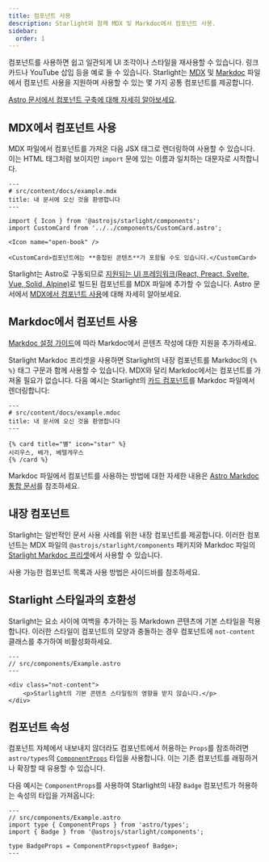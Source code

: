 ```yaml
---
title: 컴포넌트 사용
description: Starlight와 함께 MDX 및 Markdoc에서 컴포넌트 사용.
sidebar:
  order: 1
---
```


컴포넌트를 사용하면 쉽고 일관되게 UI 조각이나 스타일을 재사용할 수 있습니다.
링크 카드나 YouTube 삽입 등을 예로 들 수 있습니다.
Starlight는 [MDX](https://mdxjs.com/) 및 [Markdoc](https://markdoc.dev/) 파일에서 컴포넌트 사용을 지원하며 사용할 수 있는 몇 가지 공통 컴포넌트를 제공합니다.

[Astro 문서에서 컴포넌트 구축에 대해 자세히 알아보세요](https://docs.astro.build/ko/basics/astro-components/).

## MDX에서 컴포넌트 사용

MDX 파일에서 컴포넌트를 가져온 다음 JSX 태그로 렌더링하여 사용할 수 있습니다.
이는 HTML 태그처럼 보이지만 `import` 문에 있는 이름과 일치하는 대문자로 시작합니다.

```mdx
---
# src/content/docs/example.mdx
title: 내 문서에 오신 것을 환영합니다
---

import { Icon } from '@astrojs/starlight/components';
import CustomCard from '../../components/CustomCard.astro';

<Icon name="open-book" />

<CustomCard>컴포넌트에는 **중첩된 콘텐츠**가 포함될 수도 있습니다.</CustomCard>
```

Starlight는 Astro로 구동되므로 [지원되는 UI 프레임워크(React, Preact, Svelte, Vue, Solid, Alpine)](https://docs.astro.build/ko/guides/framework-components/)로 빌드된 컴포넌트를 MDX 파일에 추가할 수 있습니다.
Astro 문서에서 [MDX에서 컴포넌트 사용](https://docs.astro.build/ko/guides/integrations-guide/mdx/#mdx에서-컴포넌트-사용)에 대해 자세히 알아보세요.

## Markdoc에서 컴포넌트 사용

[Markdoc 설정 가이드](/ko/guides/authoring-content/#markdoc)에 따라 Markdoc에서 콘텐츠 작성에 대한 지원을 추가하세요.

Starlight Markdoc 프리셋을 사용하면 Starlight의 내장 컴포넌트를 Markdoc의 `{% %}` 태그 구문과 함께 사용할 수 있습니다.
MDX와 달리 Markdoc에서는 컴포넌트를 가져올 필요가 없습니다.
다음 예시는 Starlight의 [카드 컴포넌트](/ko/components/cards/)를 Markdoc 파일에서 렌더링합니다:

```markdoc
---
# src/content/docs/example.mdoc
title: 내 문서에 오신 것을 환영합니다
---

{% card title="별" icon="star" %}
시리우스, 베가, 베텔게우스
{% /card %}
```

Markdoc 파일에서 컴포넌트를 사용하는 방법에 대한 자세한 내용은 [Astro Markdoc 통합 문서](https://docs.astro.build/ko/guides/integrations-guide/markdoc/#컴포넌트-렌더링)를 참조하세요.

## 내장 컴포넌트

Starlight는 일반적인 문서 사용 사례를 위한 내장 컴포넌트를 제공합니다.
이러한 컴포넌트는 MDX 파일의 `@astrojs/starlight/components` 패키지와 Markdoc 파일의 [Starlight Markdoc 프리셋](/ko/guides/authoring-content/#markdoc)에서 사용할 수 있습니다.

사용 가능한 컴포넌트 목록과 사용 방법은 사이드바를 참조하세요.

## Starlight 스타일과의 호환성

Starlight는 요소 사이에 여백을 추가하는 등 Markdown 콘텐츠에 기본 스타일을 적용합니다.
이러한 스타일이 컴포넌트의 모양과 충돌하는 경우 컴포넌트에 `not-content` 클래스를 추가하여 비활성화하세요.

```astro 'class="not-content"'
---
// src/components/Example.astro
---

<div class="not-content">
	<p>Starlight의 기본 콘텐츠 스타일링의 영향을 받지 않습니다.</p>
</div>
```

## 컴포넌트 속성

컴포넌트 자체에서 내보내지 않더라도 컴포넌트에서 허용하는 `Props`를 참조하려면 `astro/types`의 [`ComponentProps`](https://docs.astro.build/ko/guides/typescript/#componentprops-타입) 타입을 사용합니다.
이는 기존 컴포넌트를 래핑하거나 확장할 때 유용할 수 있습니다.

다음 예시는 `ComponentProps`를 사용하여 Starlight의 내장 `Badge` 컴포넌트가 허용하는 속성의 타입을 가져옵니다:

```astro
---
// src/components/Example.astro
import type { ComponentProps } from 'astro/types';
import { Badge } from '@astrojs/starlight/components';

type BadgeProps = ComponentProps<typeof Badge>;
---
```
